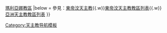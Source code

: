 {{Navbox
|title = 東帝汶天主教教區
|name = 東帝汶天主教教區
|style = 100%
|group1 = [[天主教帝力總教區|帝力總教區]]
|list1 = [[天主教包考教區|包考教區]]{{!w}}[[天主教瑪利亞娜教區|瑪利亞娜教區]]
|below = 參見：[[東帝汶天主教]]{{.w}}[[東帝汶天主教教區列表]]{{.w}}[[亞洲天主教教區列表]]
}}<noinclude>
[[Category:天主教导航模板]]
</noinclude>